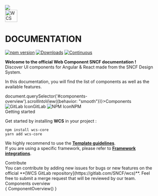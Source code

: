 
<Meta title="Documentation/Introduction" />

<style>{`
  .title {
    display: flex;
    align-items: center;
    gap: var(--wcs-base-margin);
  }
  h1 {
    margin: 0 !important;
    background: white;
  }
  .subheading {
    --mediumdark: '#999999';
    font-weight: 900;
    font-size: 13px;
    color: #999;
    letter-spacing: 6px;
    line-height: 24px;
    text-transform: uppercase;
    margin-bottom: 12px;
    margin-top: 40px;
  }
  .action-buttons {
    display: flex;
    gap: 8px;
    & > wcs-button > img { margin-right: calc(0.5 * var(--wcs-base-margin)); }
  }
  @keyframes moveTrain {
    0% { right: 95%; }
    100% { right: 20%; }
  }
  .train {
    position: absolute;
    right: 95%;
    z-index: 1;
    animation: moveTrain 2.5s ease-out forwards;
    @media only screen and (max-width: 900px) {
        & { position: relative; left: 0 }
    }
  }
`}</style>

<img className="train" src="train.svg" height={40}/>
<div className="title">
    <img height="40" src="wcs-logo-black.png" alt='WCS Icon'/>
    <h1>DOCUMENTATION</h1>
</div>


[![npm version](https://img.shields.io/gitlab/v/tag/13813721?color=success&label=release)](https://img.shields.io/gitlab/v/tag/13813721?color=success&label=release)
[![Downloads](https://img.shields.io/npm/dt/wcs-core)](https://img.shields.io/npm/dt/wcs-core)
[![Continuous](https://gitlab.com/SNCF/WCS/badges/master/pipeline.svg)](https://gitlab.com/SNCF/WCS/badges/master/pipeline.svg?style=flat)

**Welcome to the official Web Component SNCF documentation !**  
Discover UI components for Angular & React made from the SNCF Design System.  
  
In this documentation, you will find the list of components as well as the available features.  

<div className="action-buttons">
    <wcs-button onClick={() => document.querySelector('#components-overview').scrollIntoView({behavior: "smooth"})}>Components</wcs-button>
    <wcs-button mode="stroked" href="https://gitlab.com/SNCF/wcs" target="_blank" rel="noopener noreferrer"><img src="gitlab-logo.png" alt="GitLab Icon" height={16}/>GitLab</wcs-button>
    <wcs-button mode="stroked" href="https://www.npmjs.com/package/wcs-core" target="_blank" rel="noopener noreferrer"><img src="npm-logo.png" alt="NPM Icon" height={16}/>NPM</wcs-button>
</div>


<div className="subheading">Getting started</div>

Get started by installing **WCS** in your project :
```
npm install wcs-core
yarn add wcs-core
```

We highly recommend to use the **[Template guidelines](../?path=/docs/documentation-template--documentation)**.  
If you are using a specific framework, please refer to **[Framework integrations](../?path=/docs/documentation-framework-integrations--documentation)**.  

<div className="subheading">Contribute</div>
You can contribute by adding new issues for bugs or new features on the official **[WCS GitLab repository](https://gitlab.com/SNCF/wcs)**.  
Feel free to submit a merge request that will be reviewed by our team.  

<div className="subheading" id="components-overview">Components overview</div>
<div> { ComponentOverview() }</div>
